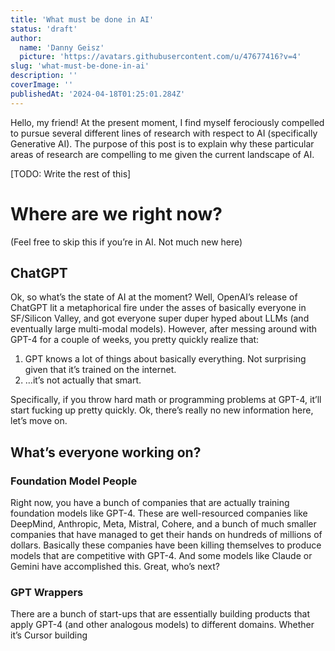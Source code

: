 ```yaml
---
title: 'What must be done in AI'
status: 'draft'
author:
  name: 'Danny Geisz'
  picture: 'https://avatars.githubusercontent.com/u/47677416?v=4'
slug: 'what-must-be-done-in-ai'
description: ''
coverImage: ''
publishedAt: '2024-04-18T01:25:01.284Z'
---
```


Hello, my friend! At the present moment, I find myself ferociously compelled to pursue several different lines of research with respect to AI (specifically Generative AI). The purpose of this post is to  explain why these particular areas of research are compelling to me given the current landscape of AI.

\[TODO: Write the rest of this\]

# Where are we right now?

(Feel free to skip this if you’re in AI. Not much new here)

## ChatGPT

Ok, so what’s the state of AI at the moment? Well, OpenAI’s release of ChatGPT lit a metaphorical fire under the asses of basically everyone in SF/Silicon Valley, and got everyone super duper hyped about LLMs (and eventually large multi-modal models). However, after messing around with GPT-4 for a couple of weeks, you pretty quickly realize that:

1. GPT knows a lot of things about basically everything. Not surprising given that it’s trained on the internet.
2. …it’s not actually that smart.

Specifically, if you throw hard math or programming problems at GPT-4, it’ll start fucking up pretty quickly. Ok, there’s really no new information here, let’s move on.

## What’s everyone working on?

### Foundation Model People

Right now, you have a bunch of companies that are actually training foundation models like GPT-4. These are well-resourced companies like DeepMind, Anthropic, Meta, Mistral, Cohere, and a bunch of much smaller companies that have managed to get their hands on hundreds of millions of dollars. Basically these companies have been killing themselves to produce models that are competitive with GPT-4.  And some models like Claude or Gemini have accomplished this.  Great, who’s next?

### GPT Wrappers

There are a bunch of start-ups that are essentially building products that apply GPT-4 (and other analogous models) to different domains.  Whether it’s Cursor building 